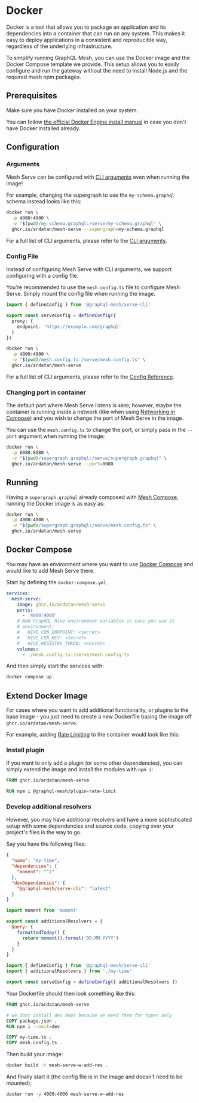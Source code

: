 
# Docker

Docker is a tool that allows you to package an application and its dependencies into a container
that can run on any system. This makes it easy to deploy applications in a consistent and
reproducible way, regardless of the underlying infrastructure.

To simplify running GraphQL Mesh, you can use the Docker image and the Docker Compose template we
provide. This setup allows you to easily configure and run the gateway without the need to install
Node.js and the required mesh npm packages.

## Prerequisites

Make sure you have Docker installed on your system.

You can follow [the official Docker Engine install manual](https://docs.docker.com/engine/install/)
in case you don't have Docker installed already.

## Configuration

### Arguments

Mesh Serve can be configured with [CLI arguments](/v1/serve/references/cli#arguments) even when
running the image!

For example, changing the supergraph to use the `my-schema.graphql` schema instead looks like this:

```sh
docker run \
  -p 4000:4000 \
  -v "$(pwd)/my-schema.graphql:/serve/my-schema.graphql" \
  ghcr.io/ardatan/mesh-serve --supergraph=my-schema.graphql
```

For a full list of CLI arguments, please refer to the [CLI arguments](./references/cli#arguments).

### Config File

Instead of configuring Mesh Serve with CLI arguments, we support configuring with a config file.

You're recommended to use the `mesh.config.ts` file to configure Mesh Serve. Simply mount the config
file when running the image.

```ts filename="mesh.config.ts"
import { defineConfig } from '@graphql-mesh/serve-cli'

export const serveConfig = defineConfig({
  proxy: {
    endpoint: 'https://example.com/graphql'
  }
})
```

```sh
docker run \
  -p 4000:4000 \
  -v "$(pwd)/mesh.config.ts:/serve/mesh.config.ts" \
  ghcr.io/ardatan/mesh-serve
```

For a full list of CLI arguments, please refer to the [Config Reference](./references/config).

### Changing port in container

The default port where Mesh Serve listens is `4000`; however, maybe the container is running inside
a network (like when using [Networking in Compose](https://docs.docker.com/compose/networking/)) and
you wish to change the port of Mesh Serve in the image.

You can use the `mesh.config.ts` to change the port, or simply pass in the `--port` argument when
running the image:

```sh
docker run \
  -p 8080:8080 \
  -v "$(pwd)/supergraph.graphql:/serve/supergraph.graphql" \
  ghcr.io/ardatan/mesh-serve --port=8080
```

## Running

Having a `supergraph.graphql` already composed with [Mesh Compose](/v1/compose), running the Docker
image is as easy as:

```sh
docker run \
  -p 4000:4000 \
  -v "$(pwd)/supergraph.graphql:/serve/mesh.config.ts" \
  ghcr.io/ardatan/mesh-serve
```

## Docker Compose

You may have an environment where you want to use [Docker Compose](https://docs.docker.com/compose/)
and would like to add Mesh Serve there.

Start by defining the `docker-compose.yml`

```yaml
services:
  mesh-serve:
    image: ghcr.io/ardatan/mesh-serve
    ports:
      - '4000:4000'
    # Add GraphQL Hive environment variables in case you use it
    # environment:
    #   HIVE_CDN_ENDPOINT: <secret>
    #   HIVE_CDN_KEY: <secret>
    #   HIVE_REGISTRY_TOKEN: <secret>
    volumes:
      - ./mesh.config.ts:/serve/mesh.config.ts
```

And then simply start the services with:

```sh
docker compose up
```

## Extend Docker Image

For cases where you want to add additional functionality, or plugins to the base image - you just
need to create a new Dockerfile basing the image off `ghcr.io/ardatan/mesh-serve`.

For example, adding [Rate Limiting](/v1/serve/features/security/rate-limiting) to the container
would look like this:

### Install plugin

If you want to only add a plugin (or some other dependencies), you can simply extend the image and
install the modules with `npm i`:

```dockerfile filename="Dockerfile"
FROM ghcr.io/ardatan/mesh-serve

RUN npm i @graphql-mesh/plugin-rate-limit
```

### Develop additional resolvers

However, you may have additional resolvers and have a more sophisticated setup with some
dependencies and source code, copying over your project's files is the way to go.

Say you have the following files:

```json filename="package.json"
{
  "name": "my-time",
  "dependencies": {
    "moment": "^2"
  },
  "devDependencies": {
    "@graphql-mesh/serve-cli": "latest"
  }
}
```

```js filename="my-time.ts"
import moment from 'moment'

export const additionalResolvers = {
  Query: {
    formattedToday() {
      return moment().format('DD.MM.YYYY')
    }
  }
}
```

```ts filename="mesh.config.ts"
import { defineConfig } from '@graphql-mesh/serve-cli'
import { additionalResolvers } from './my-time'

export const serveConfig = defineConfig({ additionalResolvers })
```

Your Dockerfile should then look something like this:

```dockerfile filename="Dockerfile"
FROM ghcr.io/ardatan/mesh-serve

# we dont install dev deps because we need them for types only
COPY package.json .
RUN npm i --omit=dev

COPY my-time.ts .
COPY mesh.config.ts .
```

Then build your image:

```sh
docker build -t mesh-serve-w-add-res .
```

And finally start it (the config file is in the image and doesn't need to be mounted):

```sh
docker run -p 4000:4000 mesh-serve-w-add-res
```
